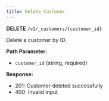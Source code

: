 ```yaml
---
title: Delete Customer
---
```


**DELETE** `/v2/_customers/{customer_id}`

Delete a customer by ID.

**Path Parameter:**
- `customer_id` (string, required)

**Response:**
- 201: Customer deleted successfully
- 400: Invalid input